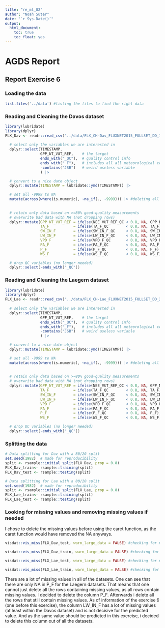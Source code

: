 ```yaml
---
title: "re_ml_02"
author: "Noah Suter"
date: "`r Sys.Date()`"
output:
  html_document:
    toc: true
    toc_float: yes
---
```


# AGDS Report

## Report Exercise 6

### Loading the data

```r
list.files('../data') #listing the files to find the right data
```


### Reading and Cleaning the Davos dataset


```r
library(lubridate)
library(dplyr)
FLX_Dav <- readr::read_csv("../data/FLX_CH-Dav_FLUXNET2015_FULLSET_DD_1997-2014_1-3.csv")|> # reading the data for Davos into R   
  
  # select only the variables we are interested in
  dplyr::select(TIMESTAMP,
                GPP_NT_VUT_REF,    # the target
                ends_with("_QC"),  # quality control info
                ends_with("_F"),   # includes all all meteorological covariates
                -contains("JSB")   # weird useless variable
                ) |>

  # convert to a nice date object
  dplyr::mutate(TIMESTAMP = lubridate::ymd(TIMESTAMP)) |>

  # set all -9999 to NA
  mutate(across(where(is.numeric), ~na_if(., -9999))) |> #deleting all values -9999
 
  
  # retain only data based on >=80% good-quality measurements
  # overwrite bad data with NA (not dropping rows)
  dplyr::mutate(GPP_NT_VUT_REF = ifelse(NEE_VUT_REF_QC < 0.8, NA, GPP_NT_VUT_REF),
                TA_F           = ifelse(TA_F_QC        < 0.8, NA, TA_F),
                SW_IN_F        = ifelse(SW_IN_F_QC     < 0.8, NA, SW_IN_F),
                LW_IN_F        = ifelse(LW_IN_F_QC     < 0.8, NA, LW_IN_F),
                VPD_F          = ifelse(VPD_F_QC       < 0.8, NA, VPD_F),
                PA_F           = ifelse(PA_F_QC        < 0.8, NA, PA_F),
                P_F            = ifelse(P_F_QC         < 0.8, NA, P_F),
                WS_F           = ifelse(WS_F_QC        < 0.8, NA, WS_F)) |> 

  # drop QC variables (no longer needed)
  dplyr::select(-ends_with("_QC"))
```



### Reading and Cleaning the Laegern dataset

```r
library(lubridate)
library(dplyr)
FLX_Lae <- readr::read_csv("../data/FLX_CH-Lae_FLUXNET2015_FULLSET_DD_2004-2014_1-4.csv") |> # reading the data for Laegern into R   
  
  # select only the variables we are interested in
  dplyr::select(TIMESTAMP,
                GPP_NT_VUT_REF,    # the target
                ends_with("_QC"),  # quality control info
                ends_with("_F"),   # includes all all meteorological covariates
                -contains("JSB")   # weird useless variable
                ) |>

  # convert to a nice date object
  dplyr::mutate(TIMESTAMP = lubridate::ymd(TIMESTAMP)) |>

  # set all -9999 to NA
  mutate(across(where(is.numeric), ~na_if(., -9999))) |> #deleting all values -9999
 
  
  # retain only data based on >=80% good-quality measurements
  # overwrite bad data with NA (not dropping rows)
  dplyr::mutate(GPP_NT_VUT_REF = ifelse(NEE_VUT_REF_QC < 0.8, NA, GPP_NT_VUT_REF),
                TA_F           = ifelse(TA_F_QC        < 0.8, NA, TA_F),
                SW_IN_F        = ifelse(SW_IN_F_QC     < 0.8, NA, SW_IN_F),
                LW_IN_F        = ifelse(LW_IN_F_QC     < 0.8, NA, LW_IN_F),
                VPD_F          = ifelse(VPD_F_QC       < 0.8, NA, VPD_F),
                PA_F           = ifelse(PA_F_QC        < 0.8, NA, PA_F),
                P_F            = ifelse(P_F_QC         < 0.8, NA, P_F),
                WS_F           = ifelse(WS_F_QC        < 0.8, NA, WS_F)) |> 

  # drop QC variables (no longer needed)
  dplyr::select(-ends_with("_QC"))
```


### Splitting the data

```r
# Data splitting for Dav with a 80/20 split
set.seed(1982)  # made for reproducibility
split <- rsample::initial_split(FLX_Dav, prop = 0.8)
FLX_Dav_train<- rsample::training(split)
FLX_Dav_test <- rsample::testing(split)
```

```r
# Data splitting for Lae with a 80/20 split
set.seed(1982)  # made for reproducibility
split <- rsample::initial_split(FLX_Lae, prop = 0.8)
FLX_Lae_train<- rsample::training(split)
FLX_Lae_test <- rsample::testing(split)
```


### Looking for missing values and removing missing values if needed
I chose to delete the missing values before using the caret function, as the caret function would have removed the NA anyways.
```r
visdat::vis_miss(FLX_Dav_test, warn_large_data = FALSE) #checking for missing values in the Davos test set
```

```r
visdat::vis_miss(FLX_Dav_train, warn_large_data = FALSE) #checking for missing values in the Davos train set
```

```r
visdat::vis_miss(FLX_Lae_test, warn_large_data = FALSE) #checking for missing values in the Laegern test set
```

```r
visdat::vis_miss(FLX_Lae_train, warn_large_data = FALSE) #checking for missing values in the Laegern train set
```
There are a lot of missing values in all of the datasets. One can see that there are only NA in P_F for the Laegern datasets. That means that one cannot just delete all the rows containing missing values, as all rows contain missing values. I decided to delete the column P_F. Afterwards i delete all the rows that still contain missing values. As of information of the exercise 9 (one before this exercise), the column LW_IN_F has a lot of missing values (at least within the Davos dataset) and is not decisive for the predicted value. And as the same value should be predicted in this exercise, i decided to delete this column out of all the datasets.



